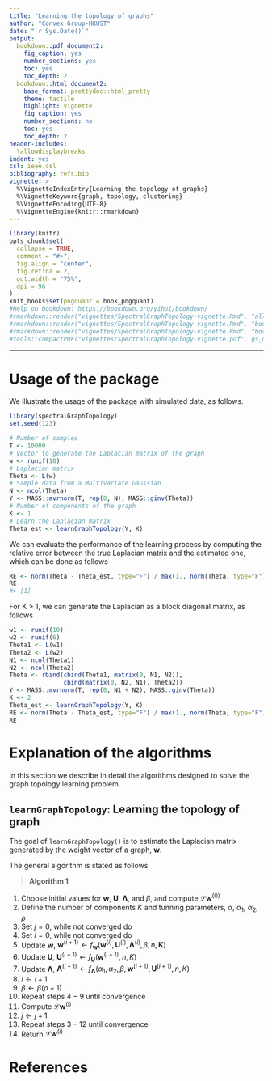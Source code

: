 ```yaml
---
title: "Learning the topology of graphs"
author: "Convex Group-HKUST"
date: "`r Sys.Date()`"
output:
  bookdown::pdf_document2:
    fig_caption: yes
    number_sections: yes
    toc: yes
    toc_depth: 2
  bookdown::html_document2:
    base_format: prettydoc::html_pretty
    theme: tactile
    highlight: vignette
    fig_caption: yes
    number_sections: no
    toc: yes
    toc_depth: 2
header-includes:
  \allowdisplaybreaks
indent: yes
csl: ieee.csl
bibliography: refs.bib
vignette: >
  %\VignetteIndexEntry{Learning the topology of graphs}
  %\VignetteKeyword{graph, topology, clustering}
  %\VignetteEncoding{UTF-8}
  %\VignetteEngine{knitr::rmarkdown}
---
```


```r
library(knitr)
opts_chunk$set(
  collapse = TRUE,
  comment = "#>",
  fig.align = "center",
  fig.retina = 2,
  out.width = "75%",
  dpi = 96
)
knit_hooks$set(pngquant = hook_pngquant)
#Help on bookdown: https://bookdown.org/yihui/bookdown/
#rmarkdown::render("vignettes/SpectralGraphTopology-vignette.Rmd", "all")
#rmarkdown::render("vignettes/SpectralGraphTopology-vignette.Rmd", "bookdown::html_document2")
#rmarkdown::render("vignettes/SpectralGraphTopology-vignette.Rmd", "bookdown::pdf_document2")
#tools::compactPDF("vignettes/SpectralGraphTopology-vignette.pdf", gs_quality = "ebook")
```

-----------


# Usage of the package
We illustrate the usage of the package with simulated data, as follows.
```r
library(spectralGraphTopology)
set.seed(123)

# Number of samples
T <- 10000
# Vector to generate the Laplacian matrix of the graph
w <- runif(10)
# Laplacian matrix
Theta <- L(w)
# Sample data from a Multivariate Gaussian
N <- ncol(Theta)
Y <- MASS::mvrnorm(T, rep(0, N), MASS::ginv(Theta))
# Number of components of the graph
K <- 1
# Learn the Laplacian matrix
Theta_est <- learnGraphTopology(Y, K)
```

We can evaluate the performance of the learning process by computing
the relative error between the true Laplacian matrix and the estimated one,
which can be done as follows

```r
RE <- norm(Theta - Theta_est, type="F") / max(1., norm(Theta, type="F"))
RE
#> [1]
```

For K > 1, we can generate the Laplacian as a block diagonal matrix, as follows
```r
w1 <- runif(10)
w2 <- runif(6)
Theta1 <- L(w1)
Theta2 <- L(w2)
N1 <- ncol(Theta1)
N2 <- ncol(Theta2)
Theta <- rbind(cbind(Theta1, matrix(0, N1, N2)),
               cbind(matrix(0, N2, N1), Theta2))
Y <- MASS::mvrnorm(T, rep(0, N1 + N2), MASS::ginv(Theta))
K <- 2
Theta_est <- learnGraphTopology(Y, K)
RE <- norm(Theta - Theta_est, type="F") / max(1., norm(Theta, type="F"))
RE
```

# Explanation of the algorithms

In this section we describe in detail the algorithms designed to solve the
graph topology learning problem.

## `learnGraphTopology`: Learning the topology of graph

The goal of `learnGraphTopology()` is to estimate the Laplacian matrix generated
by the weight vector of a graph, $\mathbf{w}$.

The general algorithm is stated as follows

\begin{algorithm}[H]
 \KwData{this text}
 \KwResult{how to write algorithm with \LaTeX2e }
 initialization\;
 \While{not at end of this document}{
  read current\;
  \eIf{understand}{
   go to next section\;
   current section becomes this one\;
   }{
   go back to the beginning of current section\;
  }
 }
 \caption{How to write algorithms}
\end{algorithm}

> **Algorithm 1**

  1. Choose initial values for $\mathbf{w}$, $\mathbf{U}$, $\boldsymbol{\Lambda}$,
     and $\beta$, and compute $\mathcal{L}\mathbf{w}^{(0)}$
  2. Define the number of components $K$ and tunning parameters, $\alpha$, $\alpha_1$, $\alpha_2$, $\rho$
  3. Set $j=0$, while not converged do
  4. Set $i=0$, while not converged do
  5. Update $\mathbf{w}$, $\mathbf{w}^{(i+1)} \gets f_{\mathbf{w}}(\mathbf{w}^{(i)}, \mathbf{U}^{(i)}, \boldsymbol{\Lambda}^{(i)}, \beta, n, \mathbf{K})$
  6. Update $\mathbf{U}$, $\mathbf{U}^{(i+1)} \gets f_{\mathbf{U}}(\mathbf{w}^{(i+1)}, n, K)$
  7. Update $\boldsymbol{\Lambda}$, $\boldsymbol{\Lambda}^{(i+1)} \gets f_{\boldsymbol{\Lambda}}(\alpha_1, \alpha_2, \beta, \mathbf{w}^{(i+1)}, \mathbf{U}^{(i+1)}, n, K)$
  8. $i \gets i+1$
  9. $\beta \gets \beta(\rho + 1)$
  10. Repeat steps $4-9$ until convergence
  11. Compute $\mathcal{L}\mathbf{w}^{(i)}$
  12. $j \gets j+1$
  13. Repeat steps $3-12$ until convergence
  14. Return $\mathcal{L}\mathbf{w}^{(i)}$

# References {-}
\setlength{\parindent}{-0.2in}
\setlength{\leftskip}{0.2in}
\setlength{\parskip}{8pt}
\noindent
